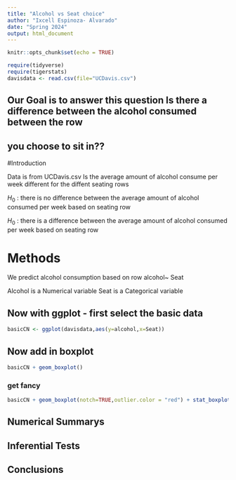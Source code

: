 ```yaml
---
title: "Alcohol vs Seat choice"
author: "Ixcell Espinoza- Alvarado"
date: "Spring 2024"
output: html_document
---
```


```r
knitr::opts_chunk$set(echo = TRUE)
```

```r
require(tidyverse)
require(tigerstats)
davisdata <- read.csv(file="UCDavis.csv")
```
## Our Goal is to answer this question Is there a difference between the alcohol consumed between the row
## you choose to sit in??

#Introduction

Data is from UCDavis.csv
Is the average amount of alcohol consume per week different for the diffent seating rows

$H_0$ : there is no difference between the average amount of alcohol consumed per week based on seating row

$H_0$ : there is a difference between the average amount of alcohol consumed per week based on seating row

# Methods 
 We predict alcohol consumption based on row
 alcohol~ Seat
 
 Alcohol is a Numerical variable
 Seat is a Categorical variable 

## Now with ggplot - first select the basic data

```r
basicCN <- ggplot(davisdata,aes(y=alcohol,x=Seat))
```
## Now add in boxplot

```r
basicCN + geom_boxplot()
```
  
  
### get fancy  

```r
basicCN + geom_boxplot(notch=TRUE,outlier.color = "red") + stat_boxplot(geom ='errorbar') + labs(title="Fancy notch boxplot \n with 2 lines")
```

## Numerical Summarys 

## Inferential Tests

## Conclusions


